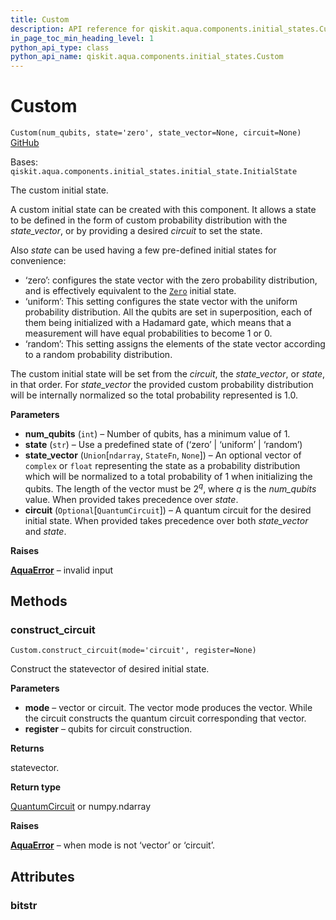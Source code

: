 ```yaml
---
title: Custom
description: API reference for qiskit.aqua.components.initial_states.Custom
in_page_toc_min_heading_level: 1
python_api_type: class
python_api_name: qiskit.aqua.components.initial_states.Custom
---
```


# Custom

<span id="qiskit.aqua.components.initial_states.Custom" />

`Custom(num_qubits, state='zero', state_vector=None, circuit=None)` [GitHub](https://github.com/qiskit-community/qiskit-aqua/tree/stable/0.9/qiskit/aqua/components/initial_states/custom.py "view source code")

Bases: `qiskit.aqua.components.initial_states.initial_state.InitialState`

The custom initial state.

A custom initial state can be created with this component. It allows a state to be defined in the form of custom probability distribution with the *state\_vector*, or by providing a desired *circuit* to set the state.

Also *state* can be used having a few pre-defined initial states for convenience:

*   ‘zero’: configures the state vector with the zero probability distribution, and is effectively equivalent to the [`Zero`](qiskit.aqua.components.initial_states.Zero "qiskit.aqua.components.initial_states.Zero") initial state.
*   ‘uniform’: This setting configures the state vector with the uniform probability distribution. All the qubits are set in superposition, each of them being initialized with a Hadamard gate, which means that a measurement will have equal probabilities to become $1$ or $0$.
*   ‘random’: This setting assigns the elements of the state vector according to a random probability distribution.

The custom initial state will be set from the *circuit*, the *state\_vector*, or *state*, in that order. For *state\_vector* the provided custom probability distribution will be internally normalized so the total probability represented is $1.0$.

**Parameters**

*   **num\_qubits** (`int`) – Number of qubits, has a minimum value of 1.
*   **state** (`str`) – Use a predefined state of (‘zero’ | ‘uniform’ | ‘random’)
*   **state\_vector** (`Union`\[`ndarray`, `StateFn`, `None`]) – An optional vector of `complex` or `float` representing the state as a probability distribution which will be normalized to a total probability of 1 when initializing the qubits. The length of the vector must be $2^q$, where $q$ is the *num\_qubits* value. When provided takes precedence over *state*.
*   **circuit** (`Optional`\[`QuantumCircuit`]) – A quantum circuit for the desired initial state. When provided takes precedence over both *state\_vector* and *state*.

**Raises**

[**AquaError**](qiskit.aqua.AquaError "qiskit.aqua.AquaError") – invalid input

## Methods

### construct\_circuit

<span id="qiskit.aqua.components.initial_states.Custom.construct_circuit" />

`Custom.construct_circuit(mode='circuit', register=None)`

Construct the statevector of desired initial state.

**Parameters**

*   **mode** – vector or circuit. The vector mode produces the vector. While the circuit constructs the quantum circuit corresponding that vector.
*   **register** – qubits for circuit construction.

**Returns**

statevector.

**Return type**

[QuantumCircuit](qiskit.circuit.QuantumCircuit "qiskit.circuit.QuantumCircuit") or numpy.ndarray

**Raises**

[**AquaError**](qiskit.aqua.AquaError "qiskit.aqua.AquaError") – when mode is not ‘vector’ or ‘circuit’.

## Attributes

<span id="qiskit.aqua.components.initial_states.Custom.bitstr" />

### bitstr

